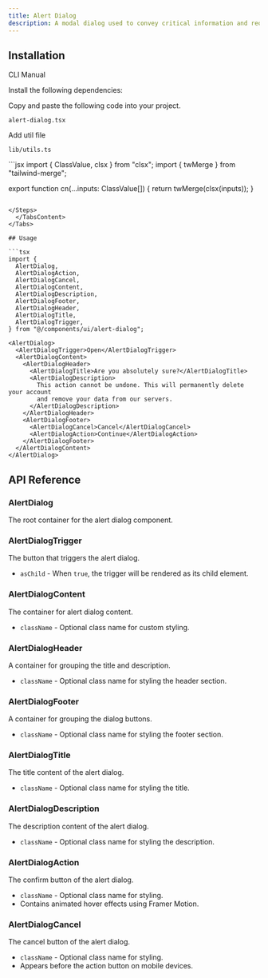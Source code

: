```yaml
---
title: Alert Dialog
description: A modal dialog used to convey critical information and require a user response before proceeding..
---
```


<ComponentPreview
  name="alertdialog-demo"
  className="[&_.preview>[data-orientation=vertical]]:sm:max-w-[70%]"
  description="An accessible Alert Dialog component built with Radix UI"
/>

## Installation

<Tabs defaultValue="cli" className="w-full">
  <TabsList>
    <TabsTrigger value="cli">CLI</TabsTrigger>
    <TabsTrigger value="manual">Manual</TabsTrigger>
  </TabsList>
  <TabsContent value="cli">
    <PkgOptions name="alert-dialog" />
  </TabsContent>
  <TabsContent value="manual">
    <Steps>

<Step>Install the following dependencies:</Step>
<DepsOptions name="@radix-ui/react-alert-dialog framer-motion" />

<Step>Copy and paste the following code into your project.</Step>
<p>
  <code>alert-dialog.tsx</code>
</p>
<ComponentSource name="alert-dialog" />


<Step>Add util file</Step>
<p>
  <code>lib/utils.ts</code>
</p>
```jsx
import { ClassValue, clsx } from "clsx";
import { twMerge } from "tailwind-merge";

export function cn(...inputs: ClassValue[]) {
  return twMerge(clsx(inputs));
}
```

</Steps>
  </TabsContent>
</Tabs>

## Usage

```tsx
import {
  AlertDialog,
  AlertDialogAction,
  AlertDialogCancel,
  AlertDialogContent,
  AlertDialogDescription,
  AlertDialogFooter,
  AlertDialogHeader,
  AlertDialogTitle,
  AlertDialogTrigger,
} from "@/components/ui/alert-dialog";
```

```tsx
<AlertDialog>
  <AlertDialogTrigger>Open</AlertDialogTrigger>
  <AlertDialogContent>
    <AlertDialogHeader>
      <AlertDialogTitle>Are you absolutely sure?</AlertDialogTitle>
      <AlertDialogDescription>
        This action cannot be undone. This will permanently delete your account
        and remove your data from our servers.
      </AlertDialogDescription>
    </AlertDialogHeader>
    <AlertDialogFooter>
      <AlertDialogCancel>Cancel</AlertDialogCancel>
      <AlertDialogAction>Continue</AlertDialogAction>
    </AlertDialogFooter>
  </AlertDialogContent>
</AlertDialog>
```

## API Reference

### AlertDialog

The root container for the alert dialog component.

### AlertDialogTrigger

The button that triggers the alert dialog.

- `asChild` - When `true`, the trigger will be rendered as its child element.

### AlertDialogContent

The container for alert dialog content.

- `className` - Optional class name for custom styling.

### AlertDialogHeader

A container for grouping the title and description.

- `className` - Optional class name for styling the header section.

### AlertDialogFooter

A container for grouping the dialog buttons.

- `className` - Optional class name for styling the footer section.

### AlertDialogTitle

The title content of the alert dialog.

- `className` - Optional class name for styling the title.

### AlertDialogDescription

The description content of the alert dialog.

- `className` - Optional class name for styling the description.

### AlertDialogAction

The confirm button of the alert dialog.

- `className` - Optional class name for styling.
- Contains animated hover effects using Framer Motion.

### AlertDialogCancel

The cancel button of the alert dialog.

- `className` - Optional class name for styling.
- Appears before the action button on mobile devices.
